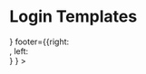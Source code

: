 

<Meta title="Templates/Landing/Login" component={LoginTemplate} />

# Login Templates

<Canvas>
    <Story name='Layout'>
        <LoginTemplate 
          header={ <div class="box"/> }
          footer={{right: <div class="box"/>, left: <div class="box"/> } } >
          <div class="box"/>
        </LoginTemplate>
    </Story>
</Canvas> 